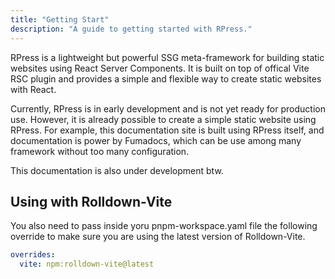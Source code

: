```yaml
---
title: "Getting Start"
description: "A guide to getting started with RPress."
---
```


RPress is a lightweight but powerful SSG meta-framework for building static websites using React Server Components.
It is built on top of offical Vite RSC plugin and provides a simple and flexible way to create static websites with React.

Currently, RPress is in early development and is not yet ready for production use.
However, it is already possible to create a simple static website using RPress.
For example, this documentation site is built using RPress itself, and documentation is power by Fumadocs,
which can be use among many framework without too many configuration.

This documentation is also under development btw.

## Using with Rolldown-Vite

You also need to pass inside yoru pnpm-workspace.yaml file the following override to make sure you are using the latest version of Rolldown-Vite.

```yaml title="pnpm-workspace.yaml"
overrides:
  vite: npm:rolldown-vite@latest
```
